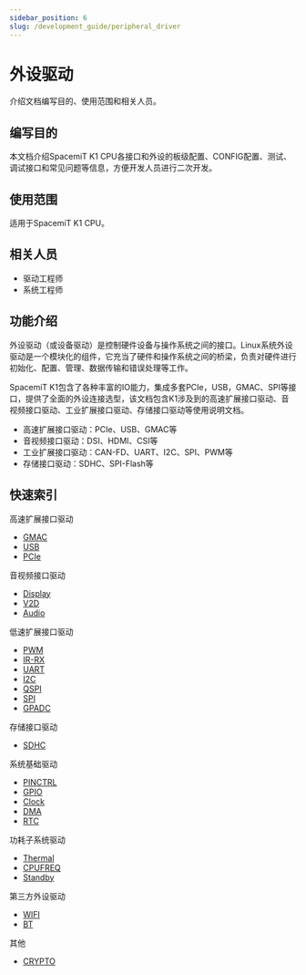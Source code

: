 ```yaml
---
sidebar_position: 6
slug: /development_guide/peripheral_driver
---
```


# 外设驱动

介绍文档编写目的、使用范围和相关人员。

## 编写目的

本文档介绍SpacemiT K1 CPU各接口和外设的板级配置、CONFIG配置、测试、调试接口和常见问题等信息，方便开发人员进行二次开发。

## 使用范围

适用于SpacemiT K1 CPU。

## 相关人员

- 驱动工程师
- 系统工程师

## 功能介绍

外设驱动（或设备驱动）是控制硬件设备与操作系统之间的接口。Linux系统外设驱动是一个模块化的组件，它充当了硬件和操作系统之间的桥梁，负责对硬件进行初始化、配置、管理、数据传输和错误处理等工作。

SpacemiT K1包含了各种丰富的IO能力，集成多套PCIe，USB，GMAC、SPI等接口，提供了全面的外设连接选型，该文档包含K1涉及到的高速扩展接口驱动、音视频接口驱动、工业扩展接口驱动、存储接口驱动等使用说明文档。

- 高速扩展接口驱动：PCIe、USB、GMAC等 
- 音视频接口驱动：DSI、HDMI、CSI等
- 工业扩展接口驱动：CAN-FD、UART、I2C、SPI、PWM等
- 存储接口驱动：SDHC、SPI-Flash等

## 快速索引
高速扩展接口驱动
- [GMAC](09-GMAC.md)  
- [USB](10-USB.md)  
- [PCIe](11-PCIe.md)   

音视频接口驱动
- [Display](12-Display.md)  
- [V2D](13-V2D.md)  
- [Audio](17-Audio.md)

低速扩展接口驱动
- [PWM](03-PWM.md)  
- [IR-RX](04-IR-RX.md)
- [UART](05-UART.md)
- [I2C](06-I2C.md)  
- [QSPI](07-QSPI.md) 
- [SPI](SPI.md) 
- [GPADC](gpadc.md)

存储接口驱动
- [SDHC](08-SDHC.md)

系统基础驱动
- [PINCTRL](01-PINCTRL.md) 
- [GPIO](02-GPIO.md)    
- [Clock](16-Clock.md)  
- [DMA](21-DMA.md)
- [RTC](rtc.md)

功耗子系统驱动
- [Thermal](thermal.md)  
- [CPUFREQ](15-Cpufreq.md)  
- [Standby](../standby.md)

第三方外设驱动
- [WIFI](WIFI.md)
- [BT](BT.md)

其他
- [CRYPTO](18-CRYPTO.md)
